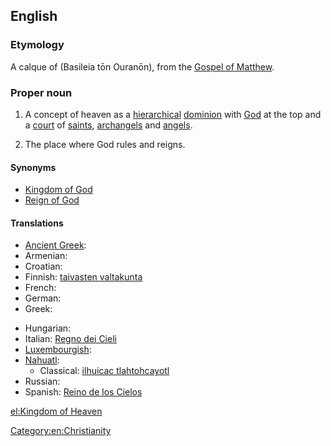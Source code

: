 ==English==
{{wikipedia|Kingdom of God}}

===Etymology===
A calque of {{etyl|grc}} {{l|grc|Βασιλεία τῶν Οὐρανῶν}} (Basileia tōn Ouranōn), from the [[w:Gospel of Matthew|Gospel of Matthew]].

===Proper noun===
{{en-proper noun|sg=[[kingdom|Kingdom]] of [[heaven|Heaven]]}}

# {{Christianity}} A concept of heaven as a [[hierarchical]] [[dominion]] with [[God]] at the top and a [[court]] of [[saint]]s, [[archangel]]s and [[angel]]s.
# The place where God rules and reigns.

====Synonyms====
* [[Kingdom of God]]
* [[Reign of God]]

====Translations====
{{trans-top|Christian concept}}
* [[Ancient Greek]]: {{tø|grc|Βασιλεία τῶν Οὐρανῶν|sc=polytonic}}
* Armenian: {{t-|hy|երկնքի արքայություն|tr=erknk’i ark’ayut’yun}}
* Croatian: {{t-|hr|Kraljevstvo Božje}}
* Finnish: [[taivasten valtakunta]]
* French: {{t-|fr|Royaume des cieux|m}}
* German: {{t+|de|Himmelreich|n}}
* Greek: {{t-|el|βασιλεία των ουρανών}}
{{trans-mid}}
* Hungarian: {{t+|hu|mennyország}}
* Italian: [[Regno dei Cieli]]
* [[Luxembourgish]]: {{t-|lb|Himmelräich|n}}
* [[Nahuatl]]:
** Classical: [[ilhuicac tlahtohcayotl]]
* Russian: {{t-|ru|Царство Небесное|n|tr=cárstvo nebésnoje}}
* Spanish: [[Reino de los Cielos]]
{{trans-bottom}}

[[Category:en:Christianity]]

[[el:Kingdom of Heaven]]